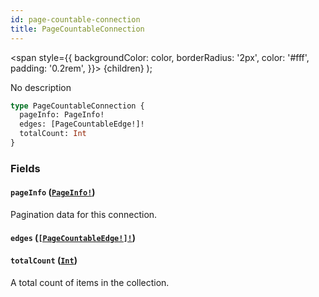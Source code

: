 ```yaml
---
id: page-countable-connection
title: PageCountableConnection
---
```


<span
style={{
      backgroundColor: color,
      borderRadius: '2px',
      color: '#fff',
      padding: '0.2rem',
    }}>
{children}
</span>
);

No description

```graphql
type PageCountableConnection {
  pageInfo: PageInfo!
  edges: [PageCountableEdge!]!
  totalCount: Int
}
```

### Fields

#### `pageInfo` ([`PageInfo!`](/api-reference/objects/page-info.mdx))

Pagination data for this connection.

#### `edges` ([`[PageCountableEdge!]!`](/api-reference/objects/page-countable-edge.mdx))

#### `totalCount` ([`Int`](/api-reference/scalars/int.mdx))

A total count of items in the collection.
